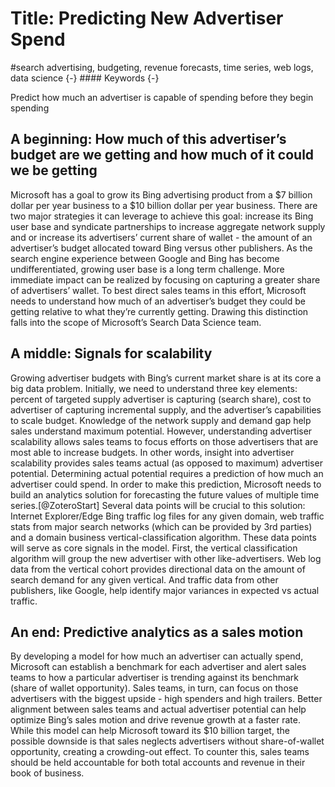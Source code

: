 # Title: Predicting New Advertiser Spend
#search advertising, budgeting, revenue forecasts, time series, web logs, data science {-}
#### Keywords {-}


Predict how much an advertiser is capable of spending before they begin spending

## A beginning: How much of this advertiser's budget are we getting and how much of it could we be getting 

Microsoft has a goal to grow its Bing advertising product from a $7 billion dollar per year business to a $10 billion dollar per year business. There are two major strategies it can leverage to achieve this goal: increase its Bing user base and syndicate partnerships to increase aggregate network supply and or increase its advertisers' current share of wallet - the amount of an advertiser's budget allocated toward Bing versus other publishers. As the search engine experience between Google and Bing has become undifferentiated, growing user base is a long term challenge. More immediate impact can be realized by focusing on capturing a greater share of advertisers’ wallet. To best direct sales teams in this effort, Microsoft needs to understand how much of an advertiser's budget they could be getting relative to what they're currently getting. Drawing this distinction falls into the scope of Microsoft’s Search Data Science team.


## A middle: Signals for scalability

Growing advertiser budgets with Bing’s current market share is at its core a big data problem. Initially, we need to understand three key elements: percent of targeted supply advertiser is capturing (search share), cost to advertiser of capturing incremental supply, and the advertiser’s capabilities to scale budget. Knowledge of the network supply and demand gap help sales understand maximum potential. However, understanding advertiser scalability allows sales teams to focus efforts on those advertisers that are most able to increase budgets. In other words, insight into advertiser scalability provides sales teams actual (as opposed to maximum) advertiser potential. Determining actual potential requires a prediction of how much an advertiser could spend. In order to make this prediction, Microsoft needs to build an analytics solution for forecasting the future values of multiple time series.[@ZoteroStart] Several data points will be crucial to this solution: Internet Explorer/Edge Bing traffic log files for any given domain, web traffic stats from major search networks (which can be provided by 3rd parties) and a domain business vertical-classification algorithm. These data points will serve as core signals in the model. First, the vertical classification algorithm will group the new advertiser with other like-advertisers. Web log data from the vertical cohort provides directional data on the amount of search demand for any given vertical. And traffic data from other publishers, like Google, help identify major variances in expected vs actual traffic.


## An end: Predictive analytics as a sales motion
By developing a model for how much an advertiser can actually spend, Microsoft can establish a benchmark for each advertiser and alert sales teams to how a particular advertiser is trending against its benchmark (share of wallet opportunity). Sales teams, in turn, can focus on those advertisers with the biggest upside - high spenders and high trailers. Better alignment between sales teams and actual advertiser potential can help optimize Bing’s sales motion and drive revenue growth at a faster rate. While this model can help Microsoft toward its $10 billion target, the possible downside is that sales neglects advertisers without share-of-wallet opportunity, creating a crowding-out effect. To counter this, sales teams should be held accountable for both total accounts and revenue in their book of business.


